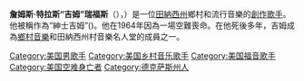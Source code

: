 {{unref|time=2014-11-30T06:41:37+00:00}}
{{expand english|time=2021-01-01}}
{{Infobox musical artist|type=男歌手
| Name            = 吉姆‧瑞福斯<br />Jim Reeves
| 暱稱            = 紳士吉姆(Gentleman Jim)
| Birth_name      = James Travis "Jim" Reeves
| birth_date      = {{Birth date|1923|8|20}}<br>{{USA}}[[田納西州|田納西州]]{{link-en|戴維森縣（德克薩斯州）|Galloway, Texas|戴維森縣}}
| death_date      = {{death date and age|1964|7|31|1923|8|20}}
| Genre           = [[福音|福音]]、[[鄉村音樂|鄉村]]
| Occupation      = [[歌手|歌手]]、[[作曲家|作曲家]]
| Years_active    = 1949年至1964年
}}
'''詹姆斯‧特拉斯“吉姆”瑞福斯'''（{{lang-en|James Travis "Jim" Reeves }}），{{bd|1923年|8月20日|1964年|7月31日|}}）是一位[[田納西州|田納西州]]鄉村和流行音樂的[[創作歌手|創作歌手]]。他被稱作為“紳士吉姆”({{lang|en|Gentleman Jim}})。他在1964年因為一場空難喪命。在他死後多年，吉姆成為[[鄉村音樂|鄉村音樂]]和田納西州村音樂名人堂的成員之一。

{{Authority control}}
{{DEFAULTSORT:Reeves,Jim}}
[[Category:美国男歌手|Category:美国男歌手]]
[[Category:美国乡村音乐歌手|Category:美国乡村音乐歌手]]
[[Category:美国福音歌手|Category:美国福音歌手]]
[[Category:美国空难身亡者|Category:美国空难身亡者]]
[[Category:德克萨斯州人|Category:德克萨斯州人]]
{{歌手小作品}}